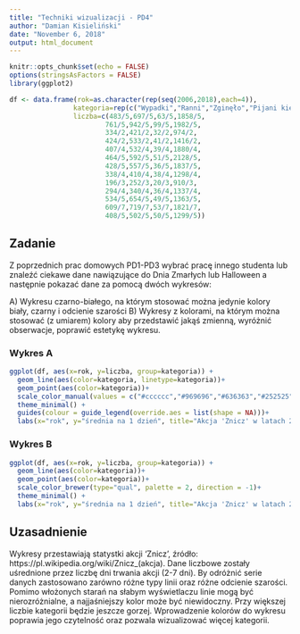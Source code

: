 ```yaml
---
title: "Techniki wizualizacji - PD4"
author: "Damian Kisieliński"
date: "November 6, 2018"
output: html_document
---
```


```r
knitr::opts_chunk$set(echo = FALSE)
options(stringsAsFactors = FALSE)
library(ggplot2)
```

```r
df <- data.frame(rok=as.character(rep(seq(2006,2018),each=4)),
                kategoria=rep(c("Wypadki","Ranni","Zginęło","Pijani kierowcy"), times=13),
                liczba=c(483/5,697/5,63/5,1858/5,
                        761/5,942/5,99/5,1982/5,
                        334/2,421/2,32/2,974/2,
                        424/2,533/2,41/2,1416/2,
                        407/4,532/4,39/4,1880/4,
                        464/5,592/5,51/5,2128/5,
                        428/5,557/5,36/5,1837/5,
                        338/4,410/4,38/4,1298/4,
                        196/3,252/3,20/3,910/3,
                        294/4,340/4,36/4,1337/4,
                        534/5,654/5,49/5,1363/5,
                        609/7,719/7,53/7,1821/7,
                        408/5,502/5,50/5,1299/5))
```

## Zadanie

Z poprzednich prac domowych PD1-PD3 wybrać pracę innego studenta lub znaleźć ciekawe dane nawiązujące do Dnia Zmarłych lub Halloween a następnie pokazać dane za pomocą dwóch wykresów:  
  
A)\ Wykresu czarno-białego, na którym stosować można jedynie kolory biały, czarny i odcienie szarości B) Wykresy z kolorami, na którym można stosować (z umiarem) kolory aby przedstawić jakąś zmienną, wyróżnić obserwacje, poprawić estetykę wykresu.

### Wykres A
```r
ggplot(df, aes(x=rok, y=liczba, group=kategoria)) +
  geom_line(aes(color=kategoria, linetype=kategoria))+
  geom_point(aes(color=kategoria))+
  scale_color_manual(values = c("#cccccc","#969696","#636363","#252525"))+
  theme_minimal() + 
  guides(colour = guide_legend(override.aes = list(shape = NA)))+
  labs(x="rok", y="średnia na 1 dzień", title="Akcja 'Znicz' w latach 2006-2018")
```

### Wykres B
```r
ggplot(df, aes(x=rok, y=liczba, group=kategoria)) +
  geom_line(aes(color=kategoria))+
  geom_point(aes(color=kategoria))+
  scale_color_brewer(type="qual", palette = 2, direction = -1)+
  theme_minimal() +
  labs(x="rok", y="średnia na 1 dzień", title="Akcja 'Znicz' w latach 2006-2018")
```


## Uzasadnienie
Wykresy przestawiają statystki akcji 'Znicz', źródło: https://pl.wikipedia.org/wiki/Znicz_(akcja). Dane liczbowe zostały uśrednione przez liczbę dni trwania akcji (2-7 dni). By odróżnić serie danych zastosowano zarówno różne typy linii oraz różne odcienie szarości. Pomimo włożonych starań na słabym wyświetlaczu linie mogą być nierozróżnialne, a najjaśniejszy kolor może być niewidoczny. Przy większej liczbie kategorii będzie jeszcze gorzej. Wprowadzenie kolorów do wykresu poprawia jego czytelność oraz pozwala wizualizować więcej kategorii.